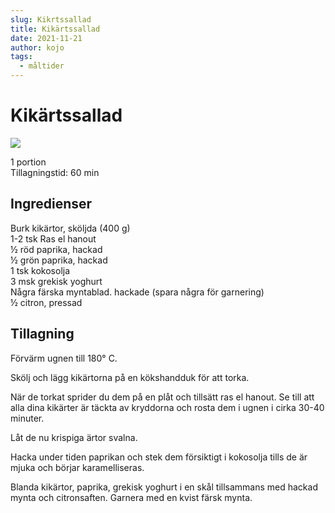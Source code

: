 ```yaml
---
slug: Kikrtssallad
title: Kikärtssallad
date: 2021-11-21
author: kojo
tags:
  - måltider
---
```


# Kikärtssallad

![](../images/684fb248-5fdd-4dec-b481-9c6002d5daf8.png)



1 portion<br/>
Tillagningstid: 60 min

 ## Ingredienser

Burk kikärtor, sköljda (400 g)<br/>
1-2 tsk Ras el hanout<br/>
½ röd paprika, hackad<br/>
½ grön paprika, hackad<br/>
1 tsk kokosolja<br/>
3 msk grekisk yoghurt<br/>
Några färska myntablad. hackade (spara några för garnering)<br/>
½ citron, pressad

 ## Tillagning

Förvärm ugnen till 180° C.

Skölj och lägg kikärtorna på en kökshandduk för att torka. 

När de torkat sprider du dem på en plåt och tillsätt ras el hanout. Se till att alla dina kikärter är täckta av kryddorna och rosta dem i ugnen i cirka 30-40 minuter.

Låt de nu krispiga ärtor svalna.

Hacka under tiden paprikan och stek dem försiktigt i kokosolja tills de är mjuka och börjar karamelliseras.

Blanda kikärtor, paprika, grekisk yoghurt i en skål tillsammans med hackad mynta och citronsaften. Garnera med en kvist färsk mynta.

